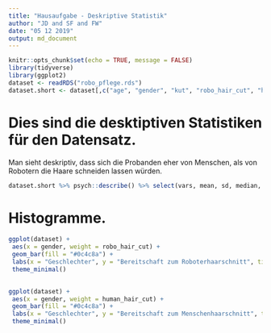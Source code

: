 ```yaml
---
title: "Hausaufgabe - Deskriptive Statistik"
author: "JD and SF and FW"
date: "05 12 2019"
output: md_document
---
```

 
```r
knitr::opts_chunk$set(echo = TRUE, message = FALSE)
library(tidyverse)
library(ggplot2)
dataset <- readRDS("robo_pflege.rds")
dataset.short <- dataset[,c("age", "gender", "kut", "robo_hair_cut", "human_hair_cut")]
```

# Dies sind die desktiptiven Statistiken für den Datensatz.

Man sieht deskriptiv, dass sich die Probanden eher von Menschen, als von Robotern die Haare schneiden lassen würden. 
```r
dataset.short %>% psych::describe() %>% select(vars, mean, sd, median, min, max) 
```

# Histogramme.
```r
ggplot(dataset) +
 aes(x = gender, weight = robo_hair_cut) +
 geom_bar(fill = "#0c4c8a") +
 labs(x = "Geschlechter", y = "Bereitschaft zum Roboterhaarschnitt", title = "Frauen lassen sich eher von einem Roboter die Haare schneiden als Männer", subtitle = "Histogramm der geschlechterspezifischen Bereitschaft zum Roboterhaarschnitt") +
 theme_minimal()
 

ggplot(dataset) +
 aes(x = gender, weight = human_hair_cut) +
 geom_bar(fill = "#0c4c8a") +
 labs(x = "Geschlechter", y = "Bereitschaft zum Menschenhaarschnitt", title = "Frauen lassen sich eher von einem Menschen die Haare schneiden als Männer", subtitle = "Histogramm der geschlechterspezifischen Bereitschaft zum Menschenhaarschnitt") +
 theme_minimal()
``` 